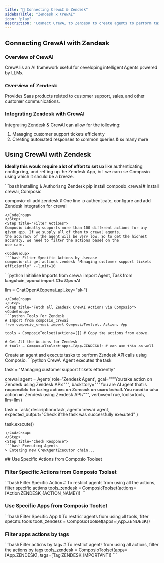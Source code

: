 ```yaml
---
title: "🚀 Connecting CrewAI & Zendesk"
sidebarTitle: "Zendesk x CrewAI"
icon: "play"
description: "Connect CrewAI to Zendesk to create agents to perform tasks using natural language"
---
```


## Connecting CrewAI with Zendesk

### Overview of CrewAI

CrewAI is an AI framework useful for developing intelligent Agents powered by LLMs.

### Overview of Zendesk

Provides Saas products related to customer support, sales, and other customer communications.

### Integrating Zendesk with CrewAI

Integrating Zendesk & CrewAI can allow for the following:

1. Managing customer support tickets efficiently
2. Creating automated responses to common queries
& so many more

## Using CrewAI with Zendesk

<Steps>
<Step title="Setting Up the Environment">

**Ideally this would require a lot of effort to set up** like authenticating, configuring, and setting up the Zendesk App, but we can use Composio using which it should be a breeze.

<CodeGroup>
```bash Installing & Authorising Zendesk
pip install composio_crewai # Install crewai, Composio 

composio-cli add zendesk # One line to authenticate, configure and add Zendesk integration for crewai
```
</CodeGroup>
</Step>
<Step title="Filter Actions">
Composio ideally supports more than 100 different actions for any given app. If we supply all of them to crewai agents, 
the accuracy of the agent will be very low. So to get the highest accuracy, we need to filter the actions based on the 
use case.

<CodeGroup>
```bash Filter Specific Actions by Usecase
composio-cli get-actions zendesk "Managing customer support tickets efficiently" --limit=10
```
</CodeGroup>

</Step>
<Step title="Import Base Packages">

<CodeGroup>
```python Initialise Imports
from crewai import Agent, Task
from langchain_openai import ChatOpenAI

llm = ChatOpenAI(openai_api_key="sk-<OPENAI KEY>")
```
</CodeGroup>
</Step>
<Step title="Fetch all Zendesk CrewAI Actions via Composio">
<CodeGroup>
```python Tools For Zendesk
# Import from composio_crewai
from composio_crewai import ComposioToolset, Action, App

tools = ComposioToolset(actions=[]) # Copy the actions from above. 

# Get All the Actions for Zendesk
# tools = ComposioToolset(apps=[App.ZENDESK]) # can use this as well
```
</CodeGroup>
</Step>
<Step title="Execute the Agent">
Create an agent and execute tasks to perform Zendesk API calls using Composio. 
<CodeGroup>
```python CrewAI Agent executes the task

task = "Managing customer support tickets efficiently"

crewai_agent = Agent(
    role='Zendesk Agent',
    goal="""You take action on Zendesk using Zendesk APIs""",
    backstory="""You are AI agent that is responsible for taking actions on Zendesk on users behalf. You need to take action on Zendesk using Zendesk APIs""",
    verbose=True,
    tools=tools,
    llm=llm
)

task = Task(
    description=task,
    agent=crewai_agent,
    expected_output="Check if the task was successfully executed"
)

task.execute()
```
</CodeGroup>
</Step>
<Step title="Check Response">
```bash Executing Agents
> Entering new CrewAgentExecutor chain...
```
</Step>
</Steps>
## Use Specific Actions from Composio Toolset

### Filter Specific Actions from Composio Toolset

<CodeGroup>
```bash Filter Specific Action
# To restrict agents from using all the actions, filter specific actions
tools_zendesk = ComposioToolset(actions=[Action.ZENDESK_{ACTION_NAME}])
```
</CodeGroup>

### Use Specific Apps from Composio Toolset
<CodeGroup>
```bash Filter Specific App
# To restrict agents from using all tools, filter specific tools
tools_zendesk = ComposioToolset(apps=[App.ZENDESK])
```
</CodeGroup>

### Filter apps actions by tags 
<CodeGroup>
```bash Filter actions by tags
# To restrict agents from using all actions, filter the actions by tags
tools_zendesk = ComposioToolset(apps=[App.ZENDESK], tags=[Tag.ZENDESK_IMPORTANT])
```
</CodeGroup>